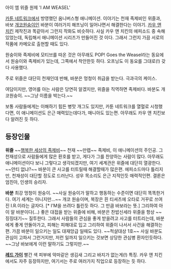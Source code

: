 아이 엠 위즐
원제 'I AM WEASEL'

[[카툰 네트워크]]에서 방영했던 옴니버스형 애니메이션. 이야기는 천재 족제비인 위즐과, 바보 [[개코원숭이]]인 바분이 여러가지 해프닝이 일어나면서 해결한다는 이야기. [[카우 앤 치킨]] 제작진과 똑같아서 그런지 작화도 비슷하다. 
사실 카우 앤 치킨의 에피소드 중 속해있었는데, 독립해서 애니메이션 시리즈가 만들어진 것 이다. 그래서 그런지 가끔 서로의 작품에 카메오로 출현할 때도 있다.

원숭이와 족제비에 모티브를 따온 것은 아무래도 POP! Goes the Weasel라는 동요에서 원숭이와 족제비가 있는데, 그쪽에서 착안한듯 하다. 오프닝도 이 동요를 그대로(!) 갖다 사용했다.

주로 위즐은 대단히 천재인데 반해, 바분은 멍청이 취급을 받는다. 극과극의 케이스. 

여담이지만, 영어를 아는 사람은 당연히 알겠지만, 위즐을 직역하면 족제비다. 바분도 개코원숭이. ~~그냥 이름을 박는다.~~

보통 사람들에게는 이해하기 힘든 병맛 개그도 있지만, 카툰 네트워크를 열혈로 시청했다면, 이 애니메이션도 은근 매력있는데다가, 매니아도 있는편. 아무래도 카우 앤 치킨보다 알려진 듯 하다.


== 등장인물 ==
'''위즐'''
~~[[행복한 세상의 족제비]]~~
천재 ~~만렙~~ 족제비, 이 애니메이션의 주인공. 그 천재성으로 사람들에게 많은 환호를 받고, 게다가 그를 찬양하는 사람이 많다.  아무래도 애니메이션이다 보니 그렇다고 생각되겠지만, 여기 세계관은 위즐에 대단히 열광한다. ~~안티 없냐?~~ 바분이 큰 사고를 터트릴때 해결할때가 많은편. 에피소드마다 틀리지만, 천재성이 대단할 정도로 드러난다. 성우 목소리도 은근 지적인듯 매력적인편. 결론은 엄친아, 인생의 승리자.

'''바분'''
최강 멍청이 원숭이. ~~사실 원숭이가 말하고 행동하는 수준이면 대단히 똑똑한거다. 여기 세계는 아니지만...~~ 개코 원숭이며, 복장은 흰 티셔츠에 오타로 거꾸로 쓰여진 I.R.이라는 글자다. [* I'M을 쓰려다 틀린듯 하다. 그 만큼 바보라는 뜻.] 그리하여 아이 알 바분이다(...) 좋은 대접을 받는 위즐에 비해, 바분은 찬밥신세라 위즐을 항상 ~~징징대기~~ 질투한다. 그래서 사람들의 관심을 좋게 받을려고 사고를 터트리는데, 바분에게 좋게 안돌아가고, 피해는 피해대로 입고 그리하여 위즐이 나서서 사건을 해결하는 편. 가끔 바분이 일으키는 일도 대재앙급 일때도 있다. ~~척살대상 1호~~ 사실 바분도 관심이 고파서 그런거지만, 저런 일까지 일으키는 것보면 상당한 관심병 환자인듯하다. ~~그냥 바보에게 이런 말하기도 그렇지만.~~ 

'''[[레드 가이]]'''
빨간 색 피부에 악마같은 생김새 그리고 바지가 없는게(!) 특징. 카우 앤 치킨에서도 자주 등장하지만, 여기서는 주로 여러가지 직업으로 등장하는 듯 하다.



